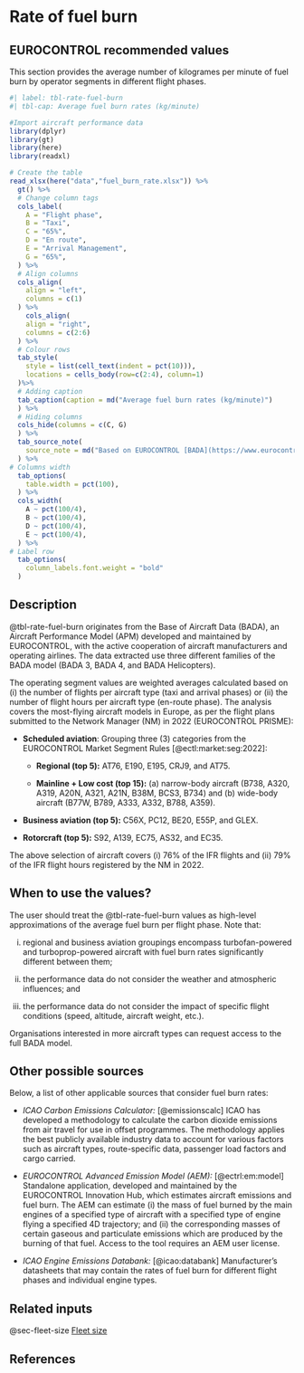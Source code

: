 # Rate of fuel burn {#sec-rate-of-fuel-burn}

## EUROCONTROL recommended values

This section provides the average number of kilogrames per minute of fuel burn by operator segments in different flight phases.

```r
#| label: tbl-rate-fuel-burn
#| tbl-cap: Average fuel burn rates (kg/minute)

#Import aircraft performance data
library(dplyr)
library(gt)
library(here)
library(readxl)

# Create the table
read_xlsx(here("data","fuel_burn_rate.xlsx")) %>% 
  gt() %>% 
  # Change column tags
  cols_label(
    A = "Flight phase",
    B = "Taxi",
    C = "65%",
    D = "En route",
    E = "Arrival Management",
    G = "65%",
  ) %>%
  # Align columns
  cols_align(
    align = "left",
    columns = c(1)
  ) %>%
    cols_align(
    align = "right",
    columns = c(2:6)
  ) %>%
  # Colour rows
  tab_style(
    style = list(cell_text(indent = pct(10))),
    locations = cells_body(row=c(2:4), column=1)
  )%>%
  # Adding caption
  tab_caption(caption = md("Average fuel burn rates (kg/minute)")
  ) %>% 
  # Hiding columns
  cols_hide(columns = c(C, G)
  ) %>%
  tab_source_note(
    source_note = md("Based on EUROCONTROL [BADA](https://www.eurocontrol.int/model/bada) and [PRISME](https://ansperformance.eu/acronym/prisme/) data")
  ) %>%
# Columns width
  tab_options(
    table.width = pct(100),
  ) %>%
  cols_width(
    A ~ pct(100/4),
    B ~ pct(100/4),
    D ~ pct(100/4),
    E ~ pct(100/4),
  ) %>%
# Label row
  tab_options(
    column_labels.font.weight = "bold"
  ) 
```

## Description

@tbl-rate-fuel-burn originates from the Base of Aircraft Data (BADA), an Aircraft Performance Model (APM) developed and maintained by EUROCONTROL, with the active cooperation of aircraft manufacturers and operating airlines. The data extracted use three different families of the BADA model (BADA 3, BADA 4, and BADA Helicopters).

The operating segment values are weighted averages calculated based on (i) the number of flights per aircraft type (taxi and arrival phases) or (ii) the number of flight hours per aircraft type (en-route phase). The analysis covers the most-flying aircraft models in Europe, as per the flight plans submitted to the Network Manager (NM) in 2022 (EUROCONTROL PRISME):

-   **Scheduled aviation**: Grouping three (3) categories from the EUROCONTROL Market Segment Rules [@ectl:market:seg:2022]:

    -   **Regional (top 5):** AT76, E190, E195, CRJ9, and AT75.
    
    -   **Mainline + Low cost (top 15):** (a) narrow-body aircraft (B738, A320, A319, A20N, A321, A21N, B38M, BCS3, B734) and (b) wide-body aircraft (B77W, B789, A333, A332, B788, A359).

-   **Business aviation (top 5):** C56X, PC12, BE20, E55P, and GLEX.

-   **Rotorcraft (top 5):** S92, A139, EC75, AS32, and EC35.

The above selection of aircraft covers (i) 76% of the IFR flights and (ii) 79% of the IFR flight hours registered by the NM in 2022. 

## When to use the values?

The user should treat the @tbl-rate-fuel-burn values as high-level approximations of the average fuel burn per flight phase. Note that:

i)  regional and business aviation groupings encompass turbofan-powered and turboprop-powered aircraft with fuel burn rates significantly different between them;

ii) the performance data do not consider the weather and atmospheric influences; and

iii) the performance data do not consider the impact of specific flight conditions (speed, altitude, aircraft weight, etc.).

Organisations interested in more aircraft types can request access to the full BADA model.

## Other possible sources

Below, a list of other applicable sources that consider fuel burn rates:

-   *ICAO Carbon Emissions Calculator:* [@emissionscalc] ICAO has developed a methodology to calculate the carbon dioxide emissions from air travel for use in offset programmes. The methodology applies the best publicly available industry data to account for various factors such as aircraft types, route-specific data, passenger load factors and cargo carried.

-   *EUROCONTROL Advanced Emission Model (AEM):* [@ectrl:em:model] Standalone application, developed and maintained by the EUROCONTROL Innovation Hub, which estimates aircraft emissions and fuel burn. The AEM can estimate (i) the mass of fuel burned by the main engines of a specified type of aircraft with a specified type of engine flying a specified 4D trajectory; and (ii) the corresponding masses of certain gaseous and particulate emissions which are produced by the burning of that fuel. Access to the tool requires an AEM user license.

-   *ICAO Engine Emissions Databank:* [@icao:databank] Manufacturer's datasheets that may contain the rates of fuel burn for different flight phases and individual engine types.

## Related inputs

@sec-fleet-size [Fleet size](#sec-fleet-size)

## References
